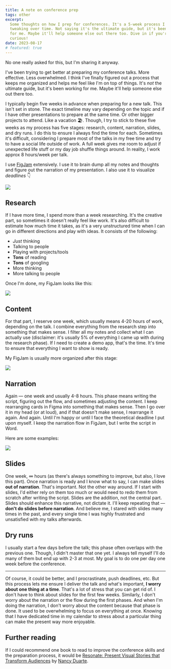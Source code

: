 ```yaml
---
title: A note on conference prep
tags: other
excerpt:
  Some thoughts on how I prep for conferences. It's a 5-week process I've been
  tweaking over time. Not saying it's the ultimate guide, but it's been working
  for me. Maybe it'll help someone else out there too. Dive in if you're
  curious!
date: 2023-08-17
# featured: true
---
```


No one really asked for this, but I'm sharing it anyway.

I've been trying to get better at preparing my conference talks. More effective.
Less overwhelmed. I think I've finally figured out a process that keeps me
organized and helps me feel like I'm on top of things. It's _not_ the ultimate
guide, but it's been working for me. Maybe it'll help someone else out there
too.

I typically begin five weeks in advance when preparing for a new talk. This
isn't set in stone. The exact timeline may vary depending on the topic and if I
have other presentations to prepare at the same time. Or other bigger projects
to attend. Like a vacation 🏖. Though, I try to stick to these five weeks as my
process has five stages: research, content, narration, slides, and dry runs.
I do this to ensure I always find the time for each. Sometimes it's difficult,
considering I prepare most of the talks in my free time and try to have a social
life outside of work. A full week gives me room to adjust if unexpected life
stuff or my day job shuffle things around. In reality, I work approx 8 hours/week per
talk.

I use [FigJam](https://www.figma.com/figjam/) extensively. I use it to brain
dump all my notes and thoughts and figure out the narration of my presentation.
I also use it to visualize _deadlines_ 👇

![](https://github.com/graphql/graphql.github.io/assets/9019397/97fc37b8-7d2e-49d7-8d0d-93dad4987713)

## Research

If I have more time, I spend more than a week researching. It's the creative
part, so sometimes it doesn't really feel like work. It's also difficult to
estimate how much time it takes, as it's a very unstructured time when I can go
in different directions and play with ideas. It consists of the following:

- _Just_ thinking
- Talking to people
- Playing with projects/tools
- **Tons** of reading
- **Tons** of googling
- More thinking
- More talking to people

Once I'm done, my FigJam looks like this:

![](https://github.com/graphql/graphql.github.io/assets/9019397/02f7a467-6df8-46fc-addd-8dae0264bf79)

## Content

For that part, I reserve one week, which usually means 4-20 hours of work,
depending on the talk. I combine everything from the research step into
something that makes sense. I filter all my notes and collect what I can
actually use (disclaimer: it's usually 5% of everything I came up with during
the research phase). If I need to create a demo app, that's the time. It's time
to ensure that everything I want to show is ready.

My FigJam is usually more organized after this stage:

![](https://github.com/graphql/graphql.github.io/assets/9019397/b22f108a-08bd-405e-9111-088fe6366525)

## Narration

Again — one week and usually 4-8 hours. This phase means writing the script,
figuring out the flow, and sometimes adjusting the content. I keep rearranging
cards in Figma into something that makes sense. Then I go over it in my head (or
at loud), and if that doesn't make sense, I rearrange it again. And again. Until
I'm happy or until I face the theoretical deadline I put upon myself. I keep the
narration flow in FigJam, but I write the script in Word.

Here are some examples:

![](https://github.com/graphql/graphql.github.io/assets/9019397/8675ef55-6c7c-4ab7-9122-e44f23f44b95)

## Slides

One week, ∞ hours (as there's always something to improve, but also, I love this
part). Once narration is ready and I know what to say, I can make slides **out
of narration**. That's important. Not the other way around. If I start with
slides, I'd either rely on them too much or would need to redo them from scratch
after writing the script. Slides are the addition, not the central part. Slides
should enhance this narrative, not dictate it. I'll keep repeating that —
**don't do slides before narration**. And believe me, I stared with slides many
times in the past, and every single time I was highly frustrated and unsatisfied
with my talks afterwards.

## Dry runs

I usually start a few days before the talk; this phase often overlaps with the
previous one. Though, I didn't master that one yet. I always tell myself I'll do
many of them but end up with 2-3 at most. My goal is to do one per day one week
before the conference.

---

Of course, it could be better, and I procrastinate, push deadlines, etc. But
this process lets me ensure I deliver the talk and what's important, **I worry
about one thing at a time**. That's a lot of stress that you can get rid of. I
don't have to think about slides for the first few weeks. Similarly, I don't
worry about the narration or the flow during the first phases. And when I'm
doing the narration, I don't worry about the content because that phase is done.
It used to be overwhelming to focus on everything at once. Knowing that I have
dedicated time in my calendar to stress about a particular thing can make the
present way more enjoyable.

## Further reading

If I could recommend one book to read to improve the conference skills and the
preparation process, it would be
[Resonate: Present Visual Stories that Transform Audiences](https://www.goodreads.com/en/book/show/7970507)
by [Nancy Duarte](https://en.wikipedia.org/wiki/Nancy_Duarte).
